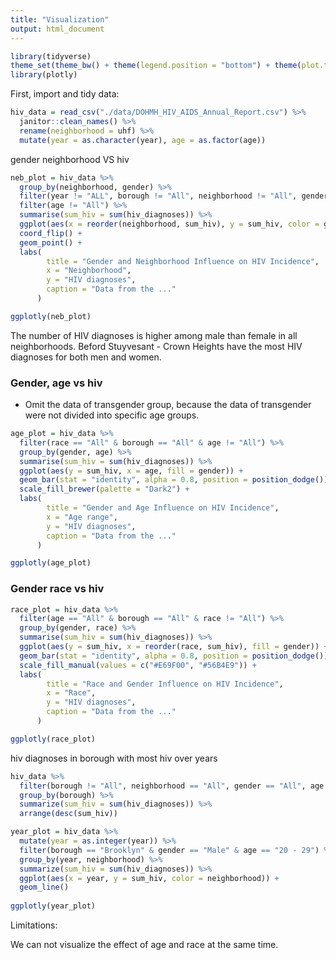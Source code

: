 ```yaml
---
title: "Visualization"
output: html_document
---
```


```r
library(tidyverse)
theme_set(theme_bw() + theme(legend.position = "bottom") + theme(plot.title = element_text(hjust = 0.5)))
library(plotly)
```

First, import and tidy data:

```r
hiv_data = read_csv("./data/DOHMH_HIV_AIDS_Annual_Report.csv") %>% 
  janitor::clean_names() %>% 
  rename(neighborhood = uhf) %>% 
  mutate(year = as.character(year), age = as.factor(age))
```

gender neighborhood VS hiv

```r
neb_plot = hiv_data %>% 
  group_by(neighborhood, gender) %>% 
  filter(year != "ALL", borough != "All", neighborhood != "All", gender != "All") %>% 
  filter(age != "All") %>%
  summarise(sum_hiv = sum(hiv_diagnoses)) %>% 
  ggplot(aes(x = reorder(neighborhood, sum_hiv), y = sum_hiv, color = gender)) + 
  coord_flip() +
  geom_point() +
  labs(
        title = "Gender and Neighborhood Influence on HIV Incidence",
        x = "Neighborhood",
        y = "HIV diagnoses",
        caption = "Data from the ..."
      )

ggplotly(neb_plot)
```

The number of HIV diagnoses is higher among male than female in all neighborhoods. Beford Stuyvesant - Crown Heights have the most HIV diagnoses for both men and women.

### Gender, age vs hiv

* Omit the data of transgender group, because the data of transgender were not divided into specific age groups.
```r
age_plot = hiv_data %>% 
  filter(race == "All" & borough == "All" & age != "All") %>% 
  group_by(gender, age) %>% 
  summarise(sum_hiv = sum(hiv_diagnoses)) %>% 
  ggplot(aes(y = sum_hiv, x = age, fill = gender)) + 
  geom_bar(stat = "identity", alpha = 0.8, position = position_dodge()) +
  scale_fill_brewer(palette = "Dark2") +
  labs(
        title = "Gender and Age Influence on HIV Incidence",
        x = "Age range",
        y = "HIV diagnoses",
        caption = "Data from the ..."
      ) 

ggplotly(age_plot)

```

### Gender race vs hiv

```r
race_plot = hiv_data %>% 
  filter(age == "All" & borough == "All" & race != "All") %>% 
  group_by(gender, race) %>% 
  summarise(sum_hiv = sum(hiv_diagnoses)) %>% 
  ggplot(aes(y = sum_hiv, x = reorder(race, sum_hiv), fill = gender)) + 
  geom_bar(stat = "identity", alpha = 0.8, position = position_dodge()) +
  scale_fill_manual(values = c("#E69F00", "#56B4E9")) +
  labs(
        title = "Race and Gender Influence on HIV Incidence",
        x = "Race",
        y = "HIV diagnoses",
        caption = "Data from the ..."
      ) 

ggplotly(race_plot)
```

hiv diagnoses in borough with most hiv over years

```r
hiv_data %>%
  filter(borough != "All", neighborhood == "All", gender == "All", age == "All", race == "All") %>% 
  group_by(borough) %>% 
  summarize(sum_hiv = sum(hiv_diagnoses)) %>% 
  arrange(desc(sum_hiv))

year_plot = hiv_data %>% 
  mutate(year = as.integer(year)) %>% 
  filter(borough == "Brooklyn" & gender == "Male" & age == "20 - 29") %>% 
  group_by(year, neighborhood) %>% 
  summarize(sum_hiv = sum(hiv_diagnoses)) %>% 
  ggplot(aes(x = year, y = sum_hiv, color = neighborhood)) +
  geom_line()
  
ggplotly(year_plot)
```

Limitations:

We can not visualize the effect of age and race at the same time.